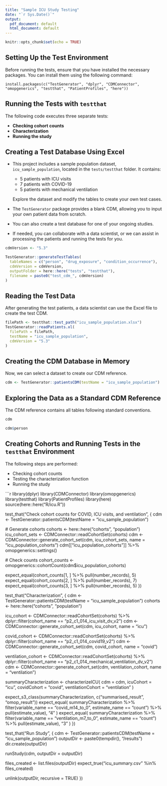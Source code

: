 ```yaml
---
title: "Sample ICU Study Testing"
date: "`r Sys.Date()`"
output:
  pdf_document: default
  html_document: default
---
```


```r
knitr::opts_chunk$set(echo = TRUE)
```

## Setting Up the Test Environment

Before running the tests, ensure that you have installed the necessary packages. You can install them using the following command:

```
install.packages(c("TestGenerator", "dplyr", "CDMConnector", "omopgenerics", "testthat", "PatientProfiles", "here"))
```

## Running the Tests with `testthat`

The following code executes three separate tests:

- **Checking cohort counts**
- **Characterization**
- **Running the study**

## Creating a Test Database Using Excel

- This project includes a sample population dataset, `icu_sample_population`, located in the `tests/testthat` folder. It contains:
  - 5 patients with ICU visits
  - 7 patients with COVID-19
  - 5 patients with mechanical ventilation

  Explore the dataset and modify the tables to create your own test cases.

- The `TestGenerator` package provides a blank CDM, allowing you to input your own patient data from scratch.

- You can also create a test database for one of your ongoing studies.

- If needed, you can collaborate with a data scientist, or we can assist in processing the patients and running the tests for you.

```r
cdmVersion <- "5.3"

TestGenerator::generateTestTables(
  tableNames = c("person", "drug_exposure", "condition_occurrence"),
  cdmVersion = cdmVersion,
  outputFolder = here::here("tests", "testthat"),
  filename = paste0("test_cdm_", cdmVersion)
)
```

## Reading the Test Data

After generating the test patients, a data scientist can use the Excel file to create the test CDM.

```r
filePath <- testthat::test_path("icu_sample_population.xlsx")
TestGenerator::readPatients.xl(
  filePath = filePath,
  testName = "icu_sample_population",
  cdmVersion = "5.3"
)
```

## Creating the CDM Database in Memory

Now, we can select a dataset to create our CDM reference.

```r
cdm <- TestGenerator::patientsCDM(testName = "icu_sample_population")
```

## Exploring the Data as a Standard CDM Reference

The CDM reference contains all tables following standard conventions.

```r
cdm

cdm$person
```

## Creating Cohorts and Running Tests in the `testthat` Environment

The following steps are performed:

- Checking cohort counts
- Testing the characterization function
- Running the study

```r
library(dplyr)
library(CDMConnector)
library(omopgenerics)
library(testthat)
library(PatientProfiles)
library(here)
source(here::here("R/icu.R"))

test_that("Check cohort counts for COVID, ICU visits, and ventilation", {
  cdm <- TestGenerator::patientsCDM(testName = "icu_sample_population")
  
  # Generate cohorts
  cohorts <- here::here("cohorts", "population")
  icu_cohort_sets <- CDMConnector::readCohortSet(cohorts)
  cdm <- CDMConnector::generate_cohort_set(cdm, icu_cohort_sets, name = "icu_population_cohorts")
  cdm[["icu_population_cohorts"]] %>% omopgenerics::settings()
  
  # Check counts
  cohort_counts <- omopgenerics::cohortCount(cdm$icu_population_cohorts)
  
  expect_equal(cohort_counts[1, ] %>% pull(number_records), 5)
  expect_equal(cohort_counts[2, ] %>% pull(number_records), 7)
  expect_equal(cohort_counts[3, ] %>% pull(number_records), 5)
})

test_that("Characterization", {
  cdm <- TestGenerator::patientsCDM(testName = "icu_sample_population")
  cohorts <- here::here("cohorts", "population")
  
  icu_cohort <- CDMConnector::readCohortSet(cohorts) %>%
    dplyr::filter(cohort_name == "p2_c1_014_icu_visit_dv_v2")
  cdm <- CDMConnector::generate_cohort_set(cdm, icu_cohort, name = "icu")
  
  covid_cohort <- CDMConnector::readCohortSet(cohorts) %>%
    dplyr::filter(cohort_name == "p2_c1_014_covid19_v2")
  cdm <- CDMConnector::generate_cohort_set(cdm, covid_cohort, name = "covid")
  
  ventilation_cohort <- CDMConnector::readCohortSet(cohorts) %>%
    dplyr::filter(cohort_name == "p2_c1_014_mechanical_ventilation_dv_v2")
  cdm <- CDMConnector::generate_cohort_set(cdm, ventilation_cohort, name = "ventilation")
  
  summaryCharacterization <- characterizeICU(
    cdm = cdm,
    icuCohort = "icu",
    covidCohort = "covid",
    ventilationCohort = "ventilation"
  )
  
  expect_s3_class(summaryCharacterization, c("summarised_result", "omop_result"))
  expect_equal(
    summaryCharacterization %>% 
      filter(variable_name == "covid_m14_to_0", estimate_name == "count") %>% 
      pull(estimate_value), "4"
  )
  expect_equal(
    summaryCharacterization %>% 
      filter(variable_name == "ventilation_m7_to_0", estimate_name == "count") %>% 
      pull(estimate_value), "3"
  )
})

test_that("Run Study", {
  cdm <- TestGenerator::patientsCDM(testName = "icu_sample_population")
  outputDir <- paste0(tempdir(), "/results")
  dir.create(outputDir)
  
  runStudy(cdm, outputDir = outputDir)
  
  files_created <- list.files(outputDir)
  expect_true("icu_summary.csv" %in% files_created)
  
  unlink(outputDir, recursive = TRUE)
})
